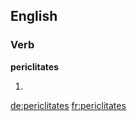 ==English==

===Verb===
'''periclitates'''

# {{en-third-person singular of|periclitate}}

[[de:periclitates]]
[[fr:periclitates]]